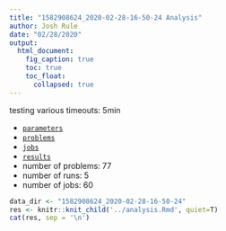 ```yaml
---
title: "1582908624_2020-02-28-16-50-24 Analysis"
author: Josh Rule
date: "02/28/2020"
output:
  html_document:
    fig_caption: true
    toc: true
    toc_float:
      collapsed: true
---
```


testing various timeouts: 5min

- [`parameters`](./parameters.toml)
- [`problems`](./problems.txt)
- [`jobs`](./job.txt)
- [`results`](./results.csv)
- number of problems: 77
- number of runs: 5
- number of jobs: 60

```r
data_dir <- "1582908624_2020-02-28-16-50-24"
res <- knitr::knit_child('../analysis.Rmd', quiet=T)
cat(res, sep = '\n')
```

